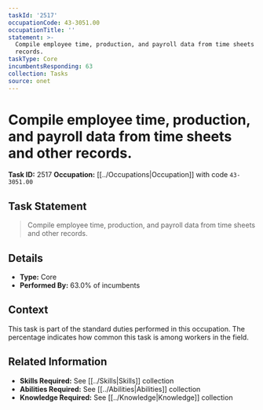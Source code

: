 ```yaml
---
taskId: '2517'
occupationCode: 43-3051.00
occupationTitle: ''
statement: >-
  Compile employee time, production, and payroll data from time sheets and other
  records.
taskType: Core
incumbentsResponding: 63
collection: Tasks
source: onet
---
```

# Compile employee time, production, and payroll data from time sheets and other records.

**Task ID:** 2517
**Occupation:** [[../Occupations|Occupation]] with code `43-3051.00`

## Task Statement

> Compile employee time, production, and payroll data from time sheets and other records.

## Details

- **Type:** Core
- **Performed By:** 63.0% of incumbents

## Context

This task is part of the standard duties performed in this occupation. The percentage indicates how common this task is among workers in the field.

## Related Information

- **Skills Required:** See [[../Skills|Skills]] collection
- **Abilities Required:** See [[../Abilities|Abilities]] collection
- **Knowledge Required:** See [[../Knowledge|Knowledge]] collection
